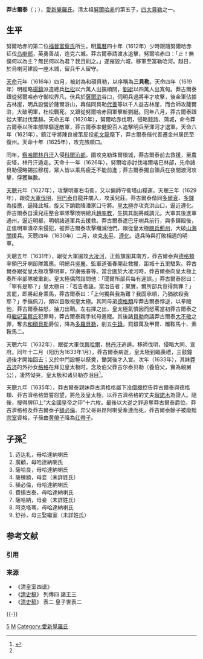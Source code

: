 {{東亞男性歷史人物
| 名稱 =莽古爾泰
| 身份 =
| 國家 =
| 時代 =
| 主君 =
| 屆數 =
| 最高職務 =
| 前任 =
| 繼任 =
| 圖片名稱 =Prince Boggodo.jpg
| 圖片大小 =
| 圖片說明 =
| 姓 =
| 名 =
| 姓名 =
| 字 =
| 號=
| 名乘 =<!-- 琉球士族用 -->
| 官職 =
| 封爵 =和碩貝勒→多羅貝勒→奪爵
| 封號 =
| 位階 =
| 御稱號 =<!-- 日本皇族之稱號 -->
| 宮號1 =<!-- 日本皇族之宮號 -->
| 宮號2 =<!-- 朝鮮王族之宮號 -->
| 封地 =
| 神號 =
| 尊號 =
| 族裔 =
| 旗籍 =[[正蓝旗|正蓝旗]]
| 氏族 =
| 籍貫 =
| 本貫 =
| 祖籍 =
| 本籍 =
| 出身地 =
| 府邸 =
| 世系 =
| 初名 =
| 乳名 =<!-- 日本、朝鮮、琉球以外人物用 -->
| 幼名 =<!-- 日本人用 -->
| 兒名 =<!-- 朝鮮人用 -->
| 童名 =<!-- 琉球人用 -->
| 小字 =
| 別名 =
| 法號 =
| 院號 =
| 其他名號 =
| 出生日期 =1587年<br>萬曆十五年 / 丁亥年<ref name="ax">《[[愛新覺羅宗譜|愛新覺羅宗譜]]》乙冊 玉牒之末，85－86頁。</ref>
| 出生地點 =
| 婚年 =
| 逝世日期 =1633年1月11日（45-46歲）<br>天聰六年十二月初二<ref name="ax" />
| 逝世地點 =
| 諡號 =
| 墓葬 =
| 祠廟 =
| 父親 =[[努爾哈赤|努爾哈赤]]([[努爾哈赤|天命帝]])
| 嫡母 =[[清太祖元妃|元妃]]佟佳氏
| 母親 =[[清太祖继妃|繼妃富察氏]]
| 正室 =納喇氏<ref name="ax" />
| 繼室 =哈達納喇氏<br>三娶繼室（未詳姓氏）<ref name="ax" />
| 平妻 =
| 側室 =妾（未詳姓氏）<ref name="ax" />
| 正室之父 =[[納穆都里氏|納穆都里氏]]
| 繼室之父 =[[孟格布祿|孟格布祿]]
| 兄弟 =廣略貝勒[[褚英|褚英]]<br>和碩禮烈親王[[代善|代善]]<br>鎮國勤敏公[[阿拜_(清朝)|阿拜]]<br>鎮國克潔將軍[[湯古代|湯古代]]<br>輔國愨厚公[[塔拜|塔拜]]<br>饒餘敏郡王[[阿巴泰|阿巴泰]]<br>清太宗[[皇太極|皇太極]]<br>鎮國恪僖公[[巴布泰|巴布泰]]<br>已革鎮國將軍[[巴布海|巴布海]]<br>已革英親王[[阿濟格|阿濟格]]<br>輔國介直公[[賴慕布|賴慕布]]<br>睿忠親王[[多爾袞|多爾袞]]<br>豫通親王[[多鐸|多鐸]]<br>[[費揚果|費揚果]]
| 姊妹 =[[東果格格|東果格格]]<br>[[嫩哲格格|嫩哲格格]]<br>[[穆庫什|穆庫什]]<br>[[清太祖皇五女|皇五女]]<br>[[清太祖皇六女|皇六女]]<br>[[清太祖皇七女|鄉君]]<br>[[清太祖皇八女|和碩公主]]
| 嫡兄弟 =
| 嫡姊妹 =
| 庶兄弟 =
| 庶姊妹 =
| 同胞兄弟 =已革貝勒[[德格類|德格類]]
| 同胞姊妹 =[[莽古濟|莽古濟]]
| 異母兄弟 =
| 異母姊妹 =
| 異父兄弟 =
| 異父姊妹 =
| 繼兄弟 =
| 繼姊妹 =
| 子 =
| 女 =
| 嫡子 =迈达礼<br>廣顧<br>薩哈良<br>[[額必倫|額必倫]]<br>費揚古泰<br>阿克塔瑪<br>舒孙
| 嫡女 =
| 庶子 =薩棟額<br>薩哈納
| 庶女 =
| 養子 =
| 養女 =
| 繼子 =
| 繼女 =
| 其他親屬 =
| 出身 = <!-- -此处指科举出身- -->
| 功名 =
| 經歷 =
| 著作 =
| 注釋 =
}}
{{Contains Manchu text}}
'''莽古爾泰'''（{{lang-mnc|ᠮᠠᠩᡤᡡᠯᡨᠠᡳ|v=Manggūltai}}；{{bd|1587年||1633年|1月11日|莽古爾泰}}），[[愛新覺羅氏|愛新覺羅氏]]。清太祖[[努爾哈赤|努爾哈赤]]的第五子，[[四大貝勒|四大貝勒]]之一。

==生平==
努爾哈赤的第二位[[福晉|福晉]][[清太祖继妃|富察氏]]所生。明[[萬曆|萬曆]]四十年（1612年）少時跟隨努爾哈赤征伐[[海西女真|乌喇部]]，英勇善战，连克六城。莽古爾泰請渡水追擊，努爾哈赤曰：「止！無僕何以為主？無民何以為君？我且削之。」遂摧毀六城，移軍至富勒哈河。越日，於烏喇河建設一座木城，留兵千人留守。

[[天命_(後金)|天命]]元年（1616年）四月，被封為和碩貝勒，以序稱為'''三貝勒'''。天命四年（1619年）明經略[[楊鎬|楊鎬]]派遣總兵[[杜松|杜松]]以六萬人出撫順關，[[劉綎|劉綎]]以四萬人出寬甸。莽古爾泰跟從努爾哈赤守御松界凡，伏兵於[[薩爾滸|薩爾滸]]谷口，伺明兵過將半才攻擊，後金軍佔據吉林崖，明兵設營於薩爾滸山，再偕同貝勒[[代善|代善]]等以千人益吉林崖，而合師攻薩爾滸，大破明軍，杜松戰死。又跟從努爾哈赤回軍擊斬劉綎。同年八月，莽古爾泰跟從大軍討伐葉赫。天命五年（1620年），努爾哈赤伐明，侵略懿路、蒲城，命令莽古爾泰以所率部隊驅逐敵軍，莽古爾泰率健銳百人追擊明兵至渾河才退軍。天命六年（1621年），鎮江守將陳良被策反投[[毛文龍|毛文龍]]麾下，莽古爾泰偕代善遷金州居民至復州。天命十年（1625年），攻克旅順口。

同年，[[察哈尔部|察哈爾]][[林丹汗|林丹汗]]入侵[[科爾沁部|科爾沁部]]，圍攻克勒珠爾根城，莽古爾泰前去救援，至農安塔，林丹汗遁走。天命十一年（1626年），努爾哈赤討伐喀爾喀巴林部，先命諸貝勒侵略錫拉穆楞，眾人皆以乘馬疲乏不能前進；莽古爾泰獨自領兵在夜間渡河攻擊，俘獲無數。

[[天聰|天聰]]元年（1627年），攻擊明軍右屯衛，又以偏師守衛塔山糧運。天聰三年（1629年），跟從[[己巳之變|大軍伐明]]，[[阿巴泰|阿巴泰]]自龍井關入，攻漢兒莊。莽古爾泰偕同[[多爾袞|多爾袞]]、[[多鐸|多鐸]]為接應，逼降此城，旋又下諭勸降潘家口守將。[[皇太極|皇太極]]亦攻克洪山口，逼近遵化。莽古爾泰自漢兒莊整合軍隊擊敗明總兵[[趙率教|趙率教]]，生擒其副將臧調元。大軍其後進軍通州，逼近明都，明朝諸道軍兵去援救。莽古爾泰遣巴牙喇兵前行，與多鐸殿後，正值明軍潰卒來侵犯，被莽古爾泰攻擊殲滅他們。跟從皇太極[[閱兵|閱兵]][[薊州|薊州]]，大破[[山海關|山海關]]援兵。天聰四年（1630年）二月，攻克[[永平|永平]]、[[遵化|遵化]]。退兵時與打敗相遇的明軍。

天聰五年（1631年），跟從大軍圍攻[[大凌河|大凌河]]，正藍旗圍其南方，莽古爾泰與[[德格類|德格類]]率領巴牙喇部隊策應。明總兵[[吳襄|吳襄]]、監軍道張春開赴救援，距城十五里駐紮。莽古爾泰跟從皇太極攻擊明軍，俘虜張春等。當合圍於大凌河時，莽古爾泰向皇太極上奏所率部隊被重創。皇太極偶然詰問他：「聞爾所部兵每有違誤。」莽古爾泰怒曰：「寧有是耶？」皇太極曰：「若告者誣，當治告者；果實，爾所部兵豈得無罪？」言罷，即將起身乘馬，莽古爾泰曰：「上何獨與我為難？我固承順，乃猶欲殺我耶？」手撫佩刀，頻以目敵視皇太極。其同母弟[[德格類|德格類]]斥莽古爾泰悖逆，以拳毆他，莽古爾泰益怒，抽刀出鞘。左右揮之出，皇太極氣憤因而怒罵當初莽古爾泰之母[[清太祖继妃|繼妃富察氏]]犯罪時，莽古爾泰親手弒母邀寵。其後諸[[貝勒|貝勒]]商議莽古爾泰[[大不敬|大不敬]]之罪，奪去[[和碩貝勒|和碩貝勒]]爵位，降為[[多羅貝勒|多羅貝勒]]，削五[[牛錄|牛錄]]，罰銀萬及甲冑、雕鞍馬十、素鞍馬二。

天聰六年（1632年），跟從大軍伐[[察哈尔部|察哈爾]]，[[林丹汗|林丹汗]]逃遁。移師伐明，侵略大同、宣府。同年十二月（阳历为1633年1月），莽古爾泰病逝，皇太極到臨喪禮，三鼓鐘過後才開始回去；又於中門設幄以祭奠，慟哭後才入宮。次年（1633年），其妹[[莽古济|莽古济]]的外孙女[[和硕公主_(岳托女)|格格]]在拜见皇太极时，念及伯父莽古尔泰贝勒（養伯父，實為親舅公），凄然恸哭，皇太极和诸贝勒亦泪目<ref>{{cite journal|title=清初内国史院满文档案译编·上|author=中国第一历史档案馆 编|publisher=光明日报出版社|others=新华书店北京发行所 发行；北京彩虹印刷厂 印刷|year=1989|location=北京|edition=第一版|pages=12|language=Zh-hans|quote=（四月）二十八日。闻外蒙古嫩科尔沁大嬷嬷、小嬷嬷及舅乌克善、格格额驸满朱习礼之妻、额驸满朱习礼、台吉绰依尔济等来朝……次格格额驸满朱习礼之妻见汗，念及伯父贝勒莽古尔泰凄然恸哭，汗与诸贝勒俱泪下，相见毕，未令设宴……}}</ref>。

天聰九年（1635年），莽古爾泰親妹莽古濟格格屬下[[冷僧機|冷僧機]]控告莽古爾泰與德格類、莽古濟格格盟誓怨望，將危及皇太極，以莽古濟格格的丈夫[[索诺木杜棱|瑣諾木]]為證人。隨後，搜得牌印上“大金國皇帝之印”十六枚。最後以大逆之罪追奪莽古爾泰爵位。莽古濟格格及莽古爾泰子[[額必倫|額必倫]]、异父哥哥昂阿喇受牽連而死，莽古爾泰餘子被廢黜[[宗室|宗室]]資格，子孫由[[黄帶子|黄帶子]]降為[[红帶子|红帶子]]。

== 子孫<ref name="ax" /> ==
#迈达礼，母哈達納喇氏
#廣顧，母哈達納喇氏
#薩哈良，母哈達納喇氏
#薩棟額，母妾（未詳姓氏）
#額必倫，母哈達納喇氏
#費揚古泰，母哈達納喇氏
#薩哈納，母妾（未詳姓氏）
#阿克塔瑪，母哈達納喇氏
#舒孙，母三娶繼室（未詳姓氏）

== 参考文献 ==
=== 引用 ===
{{Reflist}}

=== 来源 ===
{{refbegin}}
* 《清皇室四谱》
* 《[[清史稿|清史稿]]》 列傳四 諸王三
* 《[[清史稿|清史稿]]》 表二 皇子世表二
{{refend}}

{{-}}
{{並稱|[[四大贝勒|後金四大贝勒]]| [[代善|代善]] - [[阿敏_(清朝)|阿敏]] - [[莽古爾泰|莽古爾泰]] - [[皇太極|皇太極]] }}
{{後金及清初議政貝勒}}
{{清太祖皇室}}
[[Category:清太祖皇子|5]]
[[Category:正藍旗滿洲人|M]]
[[Category:愛新覺羅氏|Category:愛新覺羅氏]]